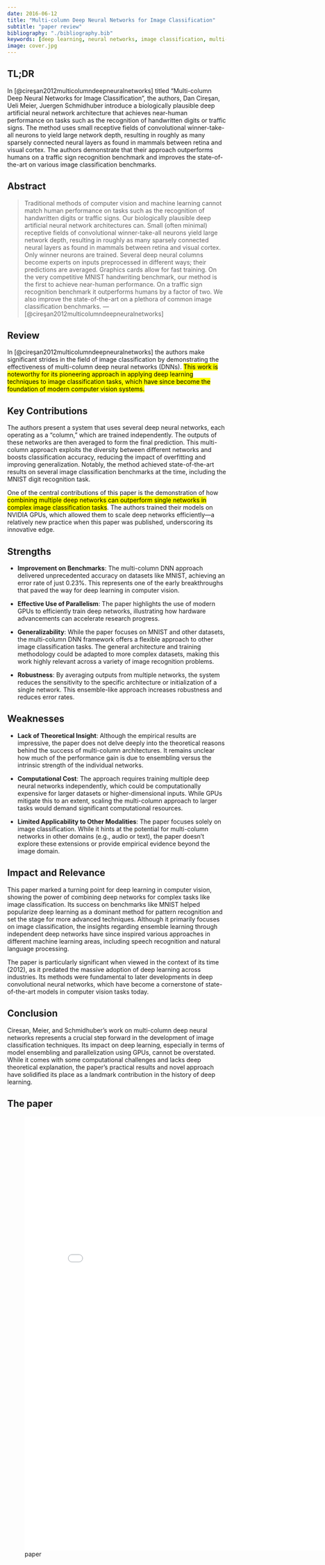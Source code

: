 ```yaml
---
date: 2016-06-12
title: "Multi-column Deep Neural Networks for Image Classification"
subtitle: "paper review"
bibliography: "./bibliography.bib"
keywords: [deep learning, neural networks, image classification, multi-column networks, computer vision]
image: cover.jpg
---
```


## TL;DR

In [@cireşan2012multicolumndeepneuralnetworks] titled "Multi-column Deep Neural Networks for Image Classification", the authors, Dan Cireşan, Ueli Meier, Juergen Schmidhuber introduce a biologically plausible deep artificial neural network architecture that achieves near-human performance on tasks such as the recognition of handwritten digits or traffic signs. The method uses small receptive fields of convolutional winner-take-all neurons to yield large network depth, resulting in roughly as many sparsely connected neural layers as found in mammals between retina and visual cortex. The authors demonstrate that their approach outperforms humans on a traffic sign recognition benchmark and improves the state-of-the-art on various image classification benchmarks.

## Abstract

> Traditional methods of computer vision and machine learning cannot match human performance on tasks such as the recognition of handwritten digits or traffic signs. Our biologically plausible deep artificial neural network architectures can. Small (often minimal) receptive fields of convolutional winner-take-all neurons yield large network depth, resulting in roughly as many sparsely connected neural layers as found in mammals between retina and visual cortex. Only winner neurons are trained. Several deep neural columns become experts on inputs preprocessed in different ways; their predictions are averaged. Graphics cards allow for fast training. On the very competitive MNIST handwriting benchmark, our method is the first to achieve near-human performance. On a traffic sign recognition benchmark it outperforms humans by a factor of two. We also improve the state-of-the-art on a plethora of common image classification benchmarks. — [@cireşan2012multicolumndeepneuralnetworks]

## Review

In [@cireşan2012multicolumndeepneuralnetworks] the authors make significant strides in the field of image classification by demonstrating the effectiveness of multi-column deep neural networks (DNNs). [This work is noteworthy for its pioneering approach in applying deep learning techniques to image classification tasks, which have since become the foundation of modern computer vision systems.]{.mark}

## Key Contributions

The authors present a system that uses several deep neural networks, each operating as a "column," which are trained independently. The outputs of these networks are then averaged to form the final prediction. This multi-column approach exploits the diversity between different networks and boosts classification accuracy, reducing the impact of overfitting and improving generalization. Notably, the method achieved state-of-the-art results on several image classification benchmarks at the time, including the MNIST digit recognition task.

One of the central contributions of this paper is the demonstration of how [combining multiple deep networks can outperform single networks in complex image classification tasks]{.mark}. The authors trained their models on NVIDIA GPUs, which allowed them to scale deep networks efficiently---a relatively new practice when this paper was published, underscoring its innovative edge.

## Strengths

-   **Improvement on Benchmarks**: The multi-column DNN approach delivered unprecedented accuracy on datasets like MNIST, achieving an error rate of just 0.23%. This represents one of the early breakthroughs that paved the way for deep learning in computer vision.

-   **Effective Use of Parallelism**: The paper highlights the use of modern GPUs to efficiently train deep networks, illustrating how hardware advancements can accelerate research progress.

-   **Generalizability**: While the paper focuses on MNIST and other datasets, the multi-column DNN framework offers a flexible approach to other image classification tasks. The general architecture and training methodology could be adapted to more complex datasets, making this work highly relevant across a variety of image recognition problems.

-   **Robustness**: By averaging outputs from multiple networks, the system reduces the sensitivity to the specific architecture or initialization of a single network. This ensemble-like approach increases robustness and reduces error rates.

## Weaknesses

-   **Lack of Theoretical Insight**: Although the empirical results are impressive, the paper does not delve deeply into the theoretical reasons behind the success of multi-column architectures. It remains unclear how much of the performance gain is due to ensembling versus the intrinsic strength of the individual networks.

-   **Computational Cost**: The approach requires training multiple deep neural networks independently, which could be computationally expensive for larger datasets or higher-dimensional inputs. While GPUs mitigate this to an extent, scaling the multi-column approach to larger tasks would demand significant computational resources.

-   **Limited Applicability to Other Modalities**: The paper focuses solely on image classification. While it hints at the potential for multi-column networks in other domains (e.g., audio or text), the paper doesn’t explore these extensions or provide empirical evidence beyond the image domain.

## Impact and Relevance

This paper marked a turning point for deep learning in computer vision, showing the power of combining deep networks for complex tasks like image classification. Its success on benchmarks like MNIST helped popularize deep learning as a dominant method for pattern recognition and set the stage for more advanced techniques. Although it primarily focuses on image classification, the insights regarding ensemble learning through independent deep networks have since inspired various approaches in different machine learning areas, including speech recognition and natural language processing.

The paper is particularly significant when viewed in the context of its time (2012), as it predated the massive adoption of deep learning across industries. Its methods were fundamental to later developments in deep convolutional neural networks, which have become a cornerstone of state-of-the-art models in computer vision tasks today.

## Conclusion

Ciresan, Meier, and Schmidhuber’s work on multi-column deep neural networks represents a crucial step forward in the development of image classification techniques. Its impact on deep learning, especially in terms of model ensembling and parallelization using GPUs, cannot be overstated. While it comes with some computational challenges and lacks deep theoretical explanation, the paper's practical results and novel approach have solidified its place as a landmark contribution in the history of deep learning.

## The paper

![paper](./paper.pdf){.col-page width="800px" height="1000px"}